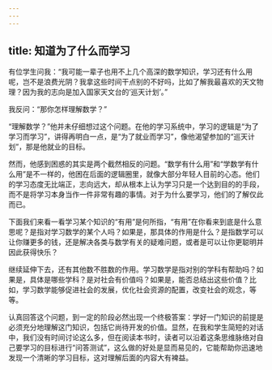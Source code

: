 ```yaml
---
---
---
```

title: 知道为了什么而学习
---




有位学生问我：“我可能一辈子也用不上几个高深的数学知识，学习还有什么用呢，岂不是浪费光阴？我拿这些时间干点别的不好吗，比如了解我最喜欢的天文物理？因为我的志向是加入国家天文台的‘巡天计划’。”

我反问：“那你怎样理解数学？”

“理解数学？”他并未仔细想过这个问题。在他的学习系统中，学习的逻辑是“为了学习而学习”，讲得再明白一点，是“为了就业而学习”，像他渴望参加的“巡天计划”，那是他就业的目标。

然而，他感到困惑的其实是两个截然相反的问题。“数学有什么用”和“学数学有什么用”是不一样的，他困在后面的逻辑圈里，就像大部分年轻人目前的心态。他们的学习态度无比端正，志向远大，却从根本上认为学习只是一个达到目的的手段，而不是将学习本身当作一件非常有趣的事情。对于为什么要学习，他们的了解仅此而已。



下面我们来看一看学习某个知识的“有用”是何所指，“有用”在你看来到底是什么意思呢？是指对学习数学的某个人吗？如果是，那具体的作用是什么？是指数学可以让你赚更多的钱，还是解决各类与数学有关的疑难问题，或者是可以让你更聪明并因此获得快乐？

继续延伸下去，还有其他数不胜数的作用。学习数学是指对别的学科有帮助吗？如果是，具体是哪些学科？是对社会有价值吗？如果是，能否总结出这些价值？比如，学习数学能够促进社会的发展，优化社会资源的配置，改变社会的观念，等等。

认真回答这个问题，到一定的阶段必然出现一个终极答案：学好一门知识的前提是必须充分地理解这门知识，包括它尚待开发的价值。显然，在我和学生简短的对话中，我们没有时间讨论这么多，但在阅读本书时，读者可以沿着这条思维脉络对自己要学习的目标进行“问答测试”，这么做的好处是显而易见的，它能帮助你迅速地发现一个清晰的学习目标，这对理解后面的内容大有裨益。